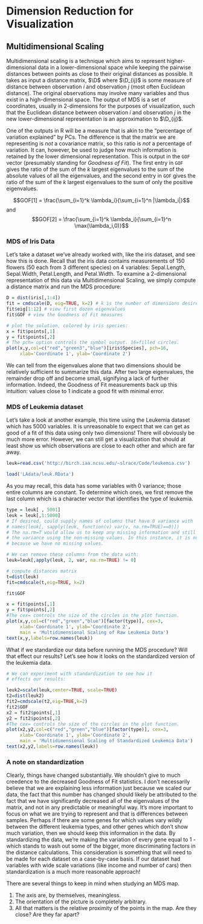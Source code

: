 # Dimension Reduction for Visualization {#otherdimred}

## Multidimensional Scaling

Multidimensional scaling is a technique which aims to represent higher-dimensional data in a lower-dimensional space while keeping the pairwise distances between points as close to their original distances as possible. It takes as input a distance matrix, $\D$ where $\D_{ij}$ is some measure of distance between observation $i$ and observation $j$ (most often Euclidean distance). The original observations may involve many variables and thus exist in a high-dimensional space. The output of MDS is a set of coordinates, usually in 2-dimensions for the purposes of visualization, such that the Euclidean distance between observation $i$ and observation $j$ in the new lower-dimensional representation is an approximation to $\D_{ij}$.

One of the outputs in R will be a measure that is akin to the "percentage of variation explained" by PCs. The difference is that the matrix we are representing is _not_ a covariance matrix, so this ratio is _not_ a percentage of variation. It can, however, be used to judge how much information is retained by the lower dimensional representation. This is output in the `GOF` vector (presumably standing for _Goodness of Fit_). The first entry in `GOF` gives the ratio of the sum of the $k$ largest eigenvalues to the sum of the absolute values of all the eigenvalues, and the second entry in `GOF` gives the ratio of the sum of the $k$ largest eigenvalues to the sum of only the positive eigenvalues.

$$GOF[1] = \frac{\sum_{i=1}^k \lambda_i}{\sum_{i=1}^n |\lambda_i|}$$
and
$$GOF[2] = \frac{\sum_{i=1}^k \lambda_i}{\sum_{i=1}^n \max(\lambda_i,0)}$$

### MDS of Iris Data

Let's take a dataset we've already worked with, like the iris dataset, and see how this is done. Recall that the iris data contains measurements of 150 flowers (50 each from 3 different species) on 4 variables: Sepal.Length, Sepal.Width, Petal.Length, and Petal.Width. To examine a 2-dimensional representation of this data via Multidimensional Scaling, we simply compute a distance matrix and run the MDS procedure:

```r
D = dist(iris[,1:4])
fit = cmdscale(D, eig=TRUE, k=2) # k is the number of dimensions desired
fit$eig[1:12] # view first dozen eigenvalues
fit$GOF # view the Goodness of Fit measures

# plot the solution, colored by iris species:
x = fit$points[,1]
y = fit$points[,2]
# The pch= option controls the symbol output. 16=filled circles.
plot(x,y,col=c("red","green3","blue")[iris$Species], pch=16,
     xlab='Coordinate 1', ylab='Coordinate 2')
```

We can tell from the eigenvalues alone that two dimensions should be relatively sufficient to summarize this data. After two large eigenvalues, the remainder drop off and become small,  signifying a lack of further information. Indeed, the Goodness of Fit measurements back up this intuition: values close to 1 indicate a good fit with minimal error.

### MDS of Leukemia dataset

Let's take a look at another example, this time using the Leukemia dataset which has 5000 variables. It is unreasonable to expect that we can get as good of a fit of this data using only two dimensions! There will obviously be much more error. However, we can still get a visualization that should at least show us which observations are close to each other and which are far away.

```r
leuk=read.csv('http://birch.iaa.ncsu.edu/~slrace/Code/leukemia.csv')
```
```r
load('LAdata/leuk.RData')
```

As you may recall, this data has some variables with 0 variance; those entire columns are constant. To determine which ones, we first remove the last column which is a character vector that identifies the type of leukemia.

```r
type = leuk[ , 5001]
leuk = leuk[,1:5000]
# If desired, could supply names of columns that have 0 variance with
# names(leuk[, sapply(leuk, function(v) var(v, na.rm=TRUE)==0)])
# The na.rm=T would allow us to keep any missing information and still compute
# the variance using the non-missing values. In this instance, it is not necessary
# because we have no missing values.

# We can remove these columns from the data with:
leuk=leuk[,apply(leuk, 2, var, na.rm=TRUE) != 0]

# compute distances matrix
t=dist(leuk)
fit=cmdscale(t,eig=TRUE, k=2)

fit$GOF

x = fit$points[,1]
y = fit$points[,2]
#The cex= controls the size of the circles in the plot function.
plot(x,y,col=c("red","green","blue")[factor(type)], cex=3,
     xlab='Coordinate 1', ylab='Coordinate 2',
     main = 'Multidimensional Scaling of Raw Leukemia Data')
text(x,y,labels=row.names(leuk))
```


What if we standardize our data before running the MDS procedure? Will that effect our results? Let's see how it looks on the standardized version of the leukemia data.

```r
# We can experiment with standardization to see how it
# effects our results:

leuk2=scale(leuk,center=TRUE, scale=TRUE)
t2=dist(leuk2)
fit2=cmdscale(t2,eig=TRUE,k=2)
fit2$GOF
x2 = fit2$points[,1]
y2 = fit2$points[,2]
#The cex= controls the size of the circles in the plot function.
plot(x2,y2,col=c("red","green","blue")[factor(type)], cex=3,
     xlab='Coordinate 1', ylab='Coordinate 2',
     main = 'Multidimensional Scaling of Standardized Leukemia Data')
text(x2,y2,labels=row.names(leuk))
```

### A note on standardization {-}

Clearly, things have changed substantially. We shouldn't give to much creedence to the decreased Goodness of Fit statistics. I don't necessarily believe that we are explaining less information just because we scaled our data, the fact that this number has changed should likely be attributed to the fact that we have significantly decreased all of the eigenvalues of the matrix, and not in any predictable or meaningful way. It's more important to focus on what we are trying to represent and that is differences between samples. Perhaps if there are some genes for which values vary wildly between the different leukemia types, and other genes which don't show much variation, then we should keep this information in the data. By standardizing the data, we're making the variation of every gene equal to 1 - which stands to wash out some of the bigger, more discriminating factors in the distance calculations. This consideration is something that will need to be made for each dataset on a case-by-case basis. If our dataset had variables with wide scale variations (like income and number of cars) then standardization is a much more reasonable approach! 


There are several things to keep in mind when studying an MDS map.

1. The axis are, by themselves, meaningless.
2. The orientation of the picture is completely arbitrary.
3. All that matters is the relative proximity of the points in the map. Are they close? Are they far apart?



